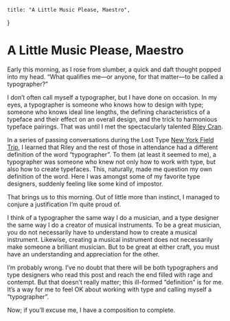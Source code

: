     title: "A Little Music Please, Maestro",
}

# A Little Music Please, Maestro

Early this morning, as I rose from slumber, a quick and daft thought popped into
my head. “What qualifies me—or anyone, for that matter—to be called a
typographer?”

I don’t often call myself a typographer, but I have done on occasion. In my
eyes, a typographer is someone who knows how to design with type; someone who
knows ideal line lengths, the defining characteristics of a typeface and their
effect on an overall design, and the trick to harmonious typeface pairings. That
was until I met the spectacularly talented
[Riley Cran](http://www.rileycran.com).

In a series of passing conversations during the Lost Type
[New York Field Trip](http://fieldtripny.com), I learned that Riley and the rest
of those in attendance had a different definition of the word “typographer”. To
them (at least it seemed to me), a typographer was someone who knew not only how
to work with type, but also how to create typefaces. This, naturally, made me
question my own definition of the word. Here I was amongst some of my favorite
type designers, suddenly feeling like some kind of impostor.

That brings us to this morning. Out of little more than instinct, I managed to
conjure a justification I’m quite proud of.

I think of a typographer the same way I do a musician, and a type designer the
same way I do a creator of musical instruments. To be a great musician, you do
not necessarily have to understand how to create a musical instrument. Likewise,
creating a musical instrument does not necessarily make someone a brilliant
musician. But to be great at either craft, you must have an understanding and
appreciation for the other.

I’m probably wrong. I’ve no doubt that there will be both typographers and type
designers who read this post and reach the end filled with rage and contempt.
But that doesn’t really matter; this ill-formed “definition” is for me. It’s a
way for me to feel OK about working with type and calling myself a
“typographer”.

Now; if you’ll excuse me, I have a composition to complete.
